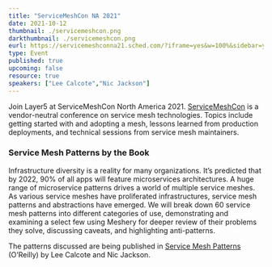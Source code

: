 ```yaml
---
title: "ServiceMeshCon NA 2021"
date: 2021-10-12
thumbnail: ./servicemeshcon.png
darkthumbnail: ./servicemeshcon.png
eurl: https://servicemeshconna21.sched.com/?iframe=yes&w=100%&sidebar=yes&bg=no#
type: Event
published: true
upcoming: false
resource: true
speakers: ["Lee Calcote","Nic Jackson"]
---
```

Join Layer5 at ServiceMeshCon North America 2021. <a href="https://events.linuxfoundation.org/servicemeshcon-north-america//">ServiceMeshCon</a> is a vendor-neutral conference on service mesh technologies. Topics include getting started with and adopting a mesh, lessons learned from production deployments, and technical sessions from service mesh maintainers.


<h3>Service Mesh Patterns by the Book</h3>
<p>Infrastructure diversity is a reality for many organizations. It’s predicted that by 2022, 90% of all apps will feature microservices architectures. A huge range of microservice patterns drives a world of multiple service meshes. As various service meshes have proliferated infrastructures, service mesh patterns and abstractions have emerged. We will break down 60 service mesh patterns into different categories of use, demonstrating and examining a select few using Meshery for deeper review of their problems they solve, discussing caveats, and highlighting anti-patterns. </p>

<p>The patterns discussed are being published in <a href="/books/service-mesh-patterns">Service Mesh Patterns</a> (O’Reilly) by Lee Calcote and Nic Jackson.</p>
